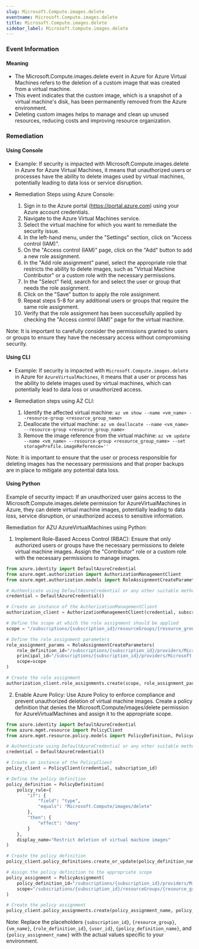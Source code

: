 ```yaml
--- 
slug: Microsoft.Compute.images.delete
eventname: Microsoft.Compute.images.delete
title: Microsoft.Compute.images.delete
sidebar_label: Microsoft.Compute.images.delete
---
```

                       
### Event Information

#### Meaning

- The Microsoft.Compute.images.delete event in Azure for Azure Virtual Machines refers to the deletion of a custom image that was created from a virtual machine.
- This event indicates that the custom image, which is a snapshot of a virtual machine's disk, has been permanently removed from the Azure environment.
- Deleting custom images helps to manage and clean up unused resources, reducing costs and improving resource organization.

### Remediation

#### Using Console

- Example: If security is impacted with Microsoft.Compute.images.delete in Azure for Azure Virtual Machines, it means that unauthorized users or processes have the ability to delete images used by virtual machines, potentially leading to data loss or service disruption.

- Remediation Steps using Azure Console:
  1. Sign in to the Azure portal (https://portal.azure.com) using your Azure account credentials.
  2. Navigate to the Azure Virtual Machines service.
  3. Select the virtual machine for which you want to remediate the security issue.
  4. In the left-hand menu, under the "Settings" section, click on "Access control (IAM)".
  5. On the "Access control (IAM)" page, click on the "Add" button to add a new role assignment.
  6. In the "Add role assignment" panel, select the appropriate role that restricts the ability to delete images, such as "Virtual Machine Contributor" or a custom role with the necessary permissions.
  7. In the "Select" field, search for and select the user or group that needs the role assignment.
  8. Click on the "Save" button to apply the role assignment.
  9. Repeat steps 5-8 for any additional users or groups that require the same role assignment.
  10. Verify that the role assignment has been successfully applied by checking the "Access control (IAM)" page for the virtual machine.

Note: It is important to carefully consider the permissions granted to users or groups to ensure they have the necessary access without compromising security.

#### Using CLI

- Example: If security is impacted with `Microsoft.Compute.images.delete` in Azure for `AzureVirtualMachines`, it means that a user or process has the ability to delete images used by virtual machines, which can potentially lead to data loss or unauthorized access.

- Remediation steps using AZ CLI:
  1. Identify the affected virtual machine: `az vm show --name <vm_name> --resource-group <resource_group_name>`
  2. Deallocate the virtual machine: `az vm deallocate --name <vm_name> --resource-group <resource_group_name>`
  3. Remove the image reference from the virtual machine: `az vm update --name <vm_name> --resource-group <resource_group_name> --set storageProfile.imageReference=''`

Note: It is important to ensure that the user or process responsible for deleting images has the necessary permissions and that proper backups are in place to mitigate any potential data loss.

#### Using Python

Example of security impact: If an unauthorized user gains access to the Microsoft.Compute.images.delete permission for AzureVirtualMachines in Azure, they can delete virtual machine images, potentially leading to data loss, service disruption, or unauthorized access to sensitive information.

Remediation for AZU AzureVirtualMachines using Python:

1. Implement Role-Based Access Control (RBAC): Ensure that only authorized users or groups have the necessary permissions to delete virtual machine images. Assign the "Contributor" role or a custom role with the necessary permissions to manage images.

```python
from azure.identity import DefaultAzureCredential
from azure.mgmt.authorization import AuthorizationManagementClient
from azure.mgmt.authorization.models import RoleAssignmentCreateParameters

# Authenticate using DefaultAzureCredential or any other suitable method
credential = DefaultAzureCredential()

# Create an instance of the AuthorizationManagementClient
authorization_client = AuthorizationManagementClient(credential, subscription_id)

# Define the scope at which the role assignment should be applied
scope = "/subscriptions/{subscription_id}/resourceGroups/{resource_group}/providers/Microsoft.Compute/virtualMachines/{vm_name}"

# Define the role assignment parameters
role_assignment_params = RoleAssignmentCreateParameters(
    role_definition_id="/subscriptions/{subscription_id}/providers/Microsoft.Authorization/roleDefinitions/{role_definition_id}",
    principal_id="/subscriptions/{subscription_id}/providers/Microsoft.Azure.ActiveDirectory/users/{user_id}",
    scope=scope
)

# Create the role assignment
authorization_client.role_assignments.create(scope, role_assignment_params)
```

2. Enable Azure Policy: Use Azure Policy to enforce compliance and prevent unauthorized deletion of virtual machine images. Create a policy definition that denies the Microsoft.Compute/images/delete permission for AzureVirtualMachines and assign it to the appropriate scope.

```python
from azure.identity import DefaultAzureCredential
from azure.mgmt.resource import PolicyClient
from azure.mgmt.resource.policy.models import PolicyDefinition, PolicyAssignment

# Authenticate using DefaultAzureCredential or any other suitable method
credential = DefaultAzureCredential()

# Create an instance of the PolicyClient
policy_client = PolicyClient(credential, subscription_id)

# Define the policy definition
policy_definition = PolicyDefinition(
    policy_rule={
        "if": {
            "field": "type",
            "equals": "Microsoft.Compute/images/delete"
        },
        "then": {
            "effect": "deny"
        }
    },
    display_name="Restrict deletion of virtual machine images"
)

# Create the policy definition
policy_client.policy_definitions.create_or_update(policy_definition_name, policy_definition)

# Assign the policy definition to the appropriate scope
policy_assignment = PolicyAssignment(
    policy_definition_id="/subscriptions/{subscription_id}/providers/Microsoft.Authorization/policyDefinitions/{policy_definition_id}",
    scope="/subscriptions/{subscription_id}/resourceGroups/{resource_group}"
)

# Create the policy assignment
policy_client.policy_assignments.create(policy_assignment_name, policy_assignment)
```

Note: Replace the placeholders `{subscription_id}`, `{resource_group}`, `{vm_name}`, `{role_definition_id}`, `{user_id}`, `{policy_definition_name}`, and `{policy_assignment_name}` with the actual values specific to your environment.


 